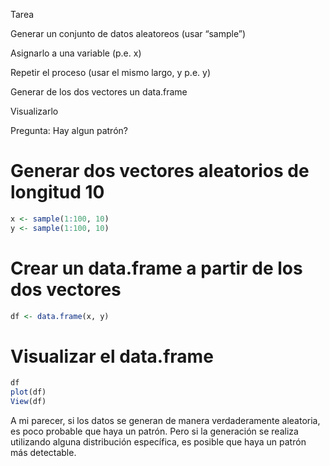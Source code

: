 Tarea

Generar un conjunto de datos aleatoreos (usar "sample")

Asignarlo a una variable (p.e. x)

Repetir el proceso (usar el mismo largo, y p.e. y)

Generar de los dos vectores un data.frame

Visualizarlo

Pregunta: Hay algun patrón?

# Generar dos vectores aleatorios de longitud 10

```r
x <- sample(1:100, 10)
y <- sample(1:100, 10)

```

# Crear un data.frame a partir de los dos vectores

```r
df <- data.frame(x, y)
```


# Visualizar el data.frame

```r
df
plot(df)
View(df)
```


A mi parecer,  si los datos se generan de manera verdaderamente aleatoria, es poco probable que haya un patrón. Pero si la generación se realiza utilizando alguna distribución específica, es posible que haya un patrón más detectable.